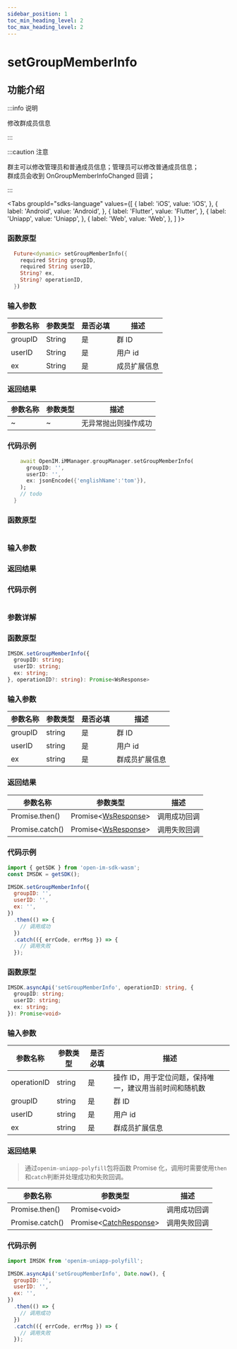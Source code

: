 ```yaml
---
sidebar_position: 1
toc_min_heading_level: 2
toc_max_heading_level: 2
---
```


# setGroupMemberInfo

## 功能介绍

:::info 说明

修改群成员信息

:::

:::caution 注意

群主可以修改管理员和普通成员信息；管理员可以修改普通成员信息；  
群成员会收到 OnGroupMemberInfoChanged 回调；

:::

<Tabs
groupId="sdks-language"
values={[
{ label: 'iOS', value: 'iOS', },
{ label: 'Android', value: 'Android', },
{ label: 'Flutter', value: 'Flutter', },
{ label: 'Uniapp', value: 'Uniapp', },
{ label: 'Web', value: 'Web', },
]
}>

<TabItem value="Flutter">

### 函数原型

```dart showLineNumbers
  Future<dynamic> setGroupMemberInfo({
    required String groupID,
    required String userID,
    String? ex,
    String? operationID,
  })
```

### 输入参数

| 参数名称 | 参数类型 | 是否必填 | 描述         |
| -------- | -------- | -------- | ------------ |
| groupID  | String   | 是       | 群 ID        |
| userID   | String   | 是       | 用户 id      |
| ex       | String   | 是       | 成员扩展信息 |

### 返回结果

| 参数名称 | 参数类型 | 描述                 |
| -------- | -------- | -------------------- |
| ~        | ~        | 无异常抛出则操作成功 |

### 代码示例

```dart showLineNumbers
    await OpenIM.iMManager.groupManager.setGroupMemberInfo(
      groupID: '',
      userID: '',
      ex: jsonEncode({'englishName':'tom'}),
    );
    // todo
  }
```

</TabItem>

<TabItem value="iOS">

### 函数原型

```swift showLineNumbers

```

### 输入参数

### 返回结果

### 代码示例

```swift showLineNumbers

```

</TabItem>

<TabItem value="Android">

### 参数详解

</TabItem>

<TabItem value="Web">

### 函数原型

```ts showLineNumbers
IMSDK.setGroupMemberInfo({
  groupID: string;
  userID: string;
  ex: string;
}, operationID?: string): Promise<WsResponse>
```

### 输入参数

| 参数名称 | 参数类型 | 是否必填 | 描述           |
| -------- | -------- | -------- | -------------- |
| groupID  | string   | 是       | 群 ID          |
| userID   | string   | 是       | 用户 id        |
| ex       | string   | 是       | 群成员扩展信息 |

### 返回结果

| 参数名称        | 参数类型                                                      | 描述         |
| --------------- | ------------------------------------------------------------- | ------------ |
| Promise.then()  | Promise<[WsResponse](docs/sdks/Class/Response/Response.mdx)\> | 调用成功回调 |
| Promise.catch() | Promise<[WsResponse](docs/sdks/Class/Response/Response.mdx)\> | 调用失败回调 |

### 代码示例

```js showLineNumbers
import { getSDK } from 'open-im-sdk-wasm';
const IMSDK = getSDK();

IMSDK.setGroupMemberInfo({
  groupID: '',
  userID: '',
  ex: '',
})
  .then(() => {
    // 调用成功
  })
  .catch(({ errCode, errMsg }) => {
    // 调用失败
  });
```

</TabItem>

<TabItem value="Uniapp">

### 函数原型

```ts showLineNumbers
IMSDK.asyncApi('setGroupMemberInfo', operationID: string, {
  groupID: string;
  userID: string;
  ex: string;
}): Promise<void>
```

### 输入参数

| 参数名称    | 参数类型 | 是否必填 | 描述                                                    |
| ----------- | -------- | -------- | ------------------------------------------------------- |
| operationID | string   | 是       | 操作 ID，用于定位问题，保持唯一，建议用当前时间和随机数 |
| groupID     | string   | 是       | 群 ID                                                   |
| userID      | string   | 是       | 用户 id                                                 |
| ex          | string   | 是       | 群成员扩展信息                                          |

### 返回结果

> 通过`openim-uniapp-polyfill`包将函数 Promise 化，调用时需要使用`then`和`catch`判断并处理成功和失败回调。

| 参数名称        | 参数类型                                                         | 描述         |
| --------------- | ---------------------------------------------------------------- | ------------ |
| Promise.then()  | Promise<void\>                                                   | 调用成功回调 |
| Promise.catch() | Promise<[CatchResponse](docs/sdks/Class/Response/Response.mdx)\> | 调用失败回调 |

### 代码示例

```js showLineNumbers
import IMSDK from 'openim-uniapp-polyfill';

IMSDK.asyncApi('setGroupMemberInfo', Date.now(), {
  groupID: '',
  userID: '',
  ex: '',
})
  .then(() => {
    // 调用成功
  })
  .catch(({ errCode, errMsg }) => {
    // 调用失败
  });
```

</TabItem>

</Tabs>
